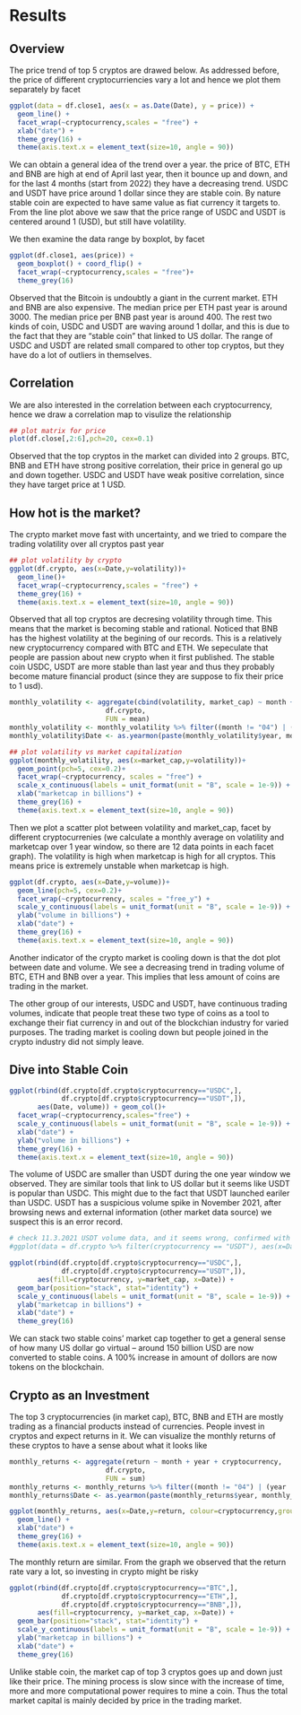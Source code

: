 # Results

## Overview

The price trend of top 5 cryptos are drawed below. As addressed before, the price of different cryptocurriencies vary a lot and hence we plot them separately by facet

```r
ggplot(data = df.close1, aes(x = as.Date(Date), y = price)) + 
  geom_line() +
  facet_wrap(~cryptocurrency,scales = "free") + 
  xlab("date") +
  theme_grey(16) +
  theme(axis.text.x = element_text(size=10, angle = 90))
```

We can obtain a general idea of the trend over a year. the price of BTC, ETH and BNB are high at end of April last year, then it bounce up and down, and for the last 4 months (start from 2022) they have a decreasing trend. USDC and USDT have price around 1 dollar since they are stable coin. By nature stable coin are expected to have same value as fiat currency it targets to. From the line plot above we saw that the price range of USDC and  USDT is centered around 1 (USD), but still have volatility.

We then examine the data range by boxplot, by facet

```r
ggplot(df.close1, aes(price)) + 
  geom_boxplot() + coord_flip() + 
  facet_wrap(~cryptocurrency,scales = "free")+
  theme_grey(16)
```

Observed that the Bitcoin is undoubtly a giant in the current market. ETH and BNB are also expensive. The median price per ETH past year is around 3000. The median price per BNB past year is around 400. The rest two kinds of coin, USDC and USDT are waving around 1 dollar, and this is due to the fact that they are "stable coin" that linked to US dollar. The range of USDC and USDT are related small compared to other top cryptos, but they have do a lot of outliers in themselves. 

## Correlation

We are also interested in the correlation between each cryptocurrency, hence we draw a correlation map to visulize the relationship

```r
## plot matrix for price
plot(df.close[,2:6],pch=20, cex=0.1)
```

Observed that the top cryptos in the market can divided into 2 groups. BTC, BNB and ETH have strong positive correlation, their price in general go up and down together. USDC and USDT have weak positive correlation, since they have target price at 1 USD.

## How hot is the market?

The crypto market move fast with uncertainty, and we tried to compare the trading volatility over all cryptos past year

```r
## plot volatility by crypto
ggplot(df.crypto, aes(x=Date,y=volatility))+
  geom_line()+
  facet_wrap(~cryptocurrency,scales = "free") + 
  theme_grey(16) +
  theme(axis.text.x = element_text(size=10, angle = 90))
```

Observed that all top cryptos are decresing volatility through time. This means that the market is becoming stable and rational. Noticed that BNB has the highest volatility at the begining of our records. This is a relatively new cryptocurrency compared with BTC and ETH. We sepeculate that people are passion about new crypto when it first published. The stable coin USDC, USDT are more stable than last year and thus they probably become mature financial product (since they are suppose to fix their price to 1 usd).

```r
monthly_volatility <- aggregate(cbind(volatility, market_cap) ~ month + year + cryptocurrency,
                        df.crypto,
                        FUN = mean)
monthly_volatility <- monthly_volatility %>% filter((month != "04") | (year != "2021"))
monthly_volatility$Date <- as.yearmon(paste(monthly_volatility$year, monthly_volatility$month), "%Y %m")
```

```r
## plot volatility vs market capitalization
ggplot(monthly_volatility, aes(x=market_cap,y=volatility))+
  geom_point(pch=5, cex=0.2)+
  facet_wrap(~cryptocurrency, scales = "free") + 
  scale_x_continuous(labels = unit_format(unit = "B", scale = 1e-9)) + 
  xlab("marketcap in billions") + 
  theme_grey(16) +
  theme(axis.text.x = element_text(size=10, angle = 90))
```

Then we plot a scatter plot between volatility and market_cap, facet by different cryptocurrenies (we calculate a monthly average on volatility and marketcap over 1 year window, so there are 12 data points in each facet graph). The volatility is high when marketcap is high for all cryptos. This means price is extremely unstable when marketcap is high.

```r
ggplot(df.crypto, aes(x=Date,y=volume))+
  geom_line(pch=5, cex=0.2)+
  facet_wrap(~cryptocurrency, scales = "free_y") + 
  scale_y_continuous(labels = unit_format(unit = "B", scale = 1e-9)) + 
  ylab("volume in billions") +
  xlab("date") + 
  theme_grey(16) +
  theme(axis.text.x = element_text(size=10, angle = 90))
```

Another indicator of the crypto market is cooling down is that the dot plot between date and volume. We see a decreasing trend in trading volume of BTC, ETH and BNB over a year. This implies that less amount of coins are trading in the market. 

The other group of our interests, USDC and USDT, have continuous trading volumes, indicate that people treat these two type of coins as a tool to exchange their fiat currency in and out of the blockchian industry for varied purposes. The trading market is cooling down but people joined in the crypto  industry did not simply leave. 

## Dive into Stable Coin

```r
ggplot(rbind(df.crypto[df.crypto$cryptocurrency=="USDC",],
             df.crypto[df.crypto$cryptocurrency=="USDT",]), 
       aes(Date, volume)) + geom_col()+
  facet_wrap(~cryptocurrency,scales="free") +
  scale_y_continuous(labels = unit_format(unit = "B", scale = 1e-9)) + 
  xlab("date") +
  ylab("volume in billions") +
  theme_grey(16) +
  theme(axis.text.x = element_text(size=10, angle = 90))
```

The volume of USDC are smaller than USDT during the one year window we observed. They are similar tools that link to US dollar but it seems like USDT is popular than USDC. This might due to the fact that USDT launched eariler than USDC. USDT has a suspicious volume spike in November 2021, after browsing news and external information (other market data source) we suspect this is an error record.

```r
# check 11.3.2021 USDT volume data, and it seems wrong, confirmed with coinmarketcap data 65.772B
#ggplot(data = df.crypto %>% filter(cryptocurrency == "USDT"), aes(x=Date, y=volume)) + geom_line()
```

```r
ggplot(rbind(df.crypto[df.crypto$cryptocurrency=="USDC",],
             df.crypto[df.crypto$cryptocurrency=="USDT",]), 
       aes(fill=cryptocurrency, y=market_cap, x=Date)) + 
  geom_bar(position="stack", stat="identity") +
  scale_y_continuous(labels = unit_format(unit = "B", scale = 1e-9)) + 
  ylab("marketcap in billions") + 
  xlab("date") + 
  theme_grey(16)
```

We can stack two stable coins' market cap together to get a general sense of how many US dollar go virtual -- around 150 billion USD are now converted to stable coins. A 100% increase in amount of dollors are now tokens on the blockchain.

## Crypto as an Investment

The top 3 cryptocurrencies (in market cap), BTC, BNB and ETH are mostly trading as a financial products instead of currencies. People invest in cryptos and expect returns in it. We can visualize the monthly returns of these cryptos to have a sense about what it looks like

```r
monthly_returns <- aggregate(return ~ month + year + cryptocurrency,
                        df.crypto,
                        FUN = sum)
monthly_returns <- monthly_returns %>% filter((month != "04") | (year != "2021")) %>% filter(cryptocurrency != "USDC" & cryptocurrency != "USDT")
monthly_returns$Date <- as.yearmon(paste(monthly_returns$year, monthly_returns$month), "%Y %m")
```

```r
ggplot(monthly_returns, aes(x=Date,y=return, colour=cryptocurrency,group=cryptocurrency))+
  geom_line() + 
  xlab("date") + 
  theme_grey(16) +
  theme(axis.text.x = element_text(size=10, angle = 90))
```

The monthly return are similar. From the graph we observed that the return rate vary a lot, so investing in crypto might be risky

```r
ggplot(rbind(df.crypto[df.crypto$cryptocurrency=="BTC",],
             df.crypto[df.crypto$cryptocurrency=="ETH",],
             df.crypto[df.crypto$cryptocurrency=="BNB",]), 
       aes(fill=cryptocurrency, y=market_cap, x=Date)) + 
  geom_bar(position="stack", stat="identity") + 
  scale_y_continuous(labels = unit_format(unit = "B", scale = 1e-9)) + 
  ylab("marketcap in billions") +
  xlab("date") + 
  theme_grey(16)
```

Unlike stable coin, the market cap of top 3 cryptos goes up and down just like their price. The mining process is slow since with the increase of time, more and more computational power requires to mine a coin. Thus the total market capital is mainly decided by price in the trading market.

